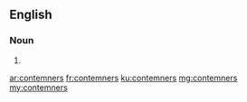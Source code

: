 ==English==

===Noun===
{{head|en|plural}}

# {{plural of|contemner|lang=en|nocat=1}}

[[ar:contemners]]
[[fr:contemners]]
[[ku:contemners]]
[[mg:contemners]]
[[my:contemners]]